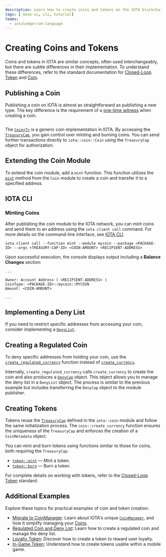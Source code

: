 ```yaml
---
description: Learn how to create coins and tokens on the IOTA blockchain using Move.
tags: [ move-sc, cli, tutorial]
teams:
  - iotaledger/vm-language
---
```


# Creating Coins and Tokens

Coins and tokens in IOTA are similar concepts, often used interchangeably, 
but there are subtle differences in their implementation.
To understand these differences, refer to the standard documentation for [Closed-Loop Token](../../standards/closed-loop-token.mdx) and [Coin](../../standards/coin.mdx).

## Publishing a Coin

Publishing a coin on IOTA is almost as straightforward as publishing a new type. 
The key difference is the requirement of a [one-time witness](../move-overview/one-time-witness.mdx) when creating a coin.

```move file=<rootDir>/examples/move/coin/sources/my_coin.move 
```

The [`Coin<T>`](../../../references/framework/iota-framework/coin.mdx) is a generic coin implementation in IOTA.
By accessing the [`TreasuryCap`](../../../references/framework/iota-framework/coin.mdx#resource-treasurycap),
you gain control over minting and burning coins.
You can send further transactions directly to `iota::coin::Coin` using the `TreasuryCap` object for authorization.

## Extending the Coin Module

To extend the coin module, add a `mint` function.
This function utilizes the [`mint`](../../../references/framework/iota-framework/coin.mdx#function-mint) method from the `Coin` module
to create a coin and transfer it to a specified address.

## IOTA CLI

### Minting Coins

After publishing the coin module to the IOTA network,
you can mint coins and send them to an address using the `iota client call` command.
For more details on the command-line interface, see [IOTA CLI](../../../references/cli.mdx).

```shell
iota client call --function mint --module mycoin --package <PACKAGE-ID> --args <TREASURY-CAP-ID> <COIN-AMOUNT> <RECIPIENT-ADDRESS>
```

Upon successful execution, the console displays output including a **Balance Changes** section:

```shell
...

Owner: Account Address ( <RECIPIENT-ADDRESS> ) 
CoinType: <PACKAGE-ID>::mycoin::MYCOIN 
Amount: <COIN-AMOUNT>

...
```

## Implementing a Deny List

If you need to restrict specific addresses from accessing your coin, consider implementing a [`DenyList`](./regulated.mdx#managing-the-deny-list).

## Creating a Regulated Coin

To deny specific addresses from holding your coin,
use the [`create_regulated_currency`](../../../references/framework/iota-framework/coin.mdx#function-create_regulated_currency_v1) function instead of [`create_currency`](../../../references/framework/iota-framework/coin.mdx#function-create_currency).

Internally, `create_regulated_currency` calls `create_currency` to create the coin
and also produces a [`DenyCap`](../../../references/framework/iota-framework/coin.mdx#resource-denycapv1) object.
This object allows you to manage the deny list in a `DenyList` object.
The process is similar to the previous example but includes transferring the `DenyCap` object to the module publisher.

## Creating Tokens

Tokens reuse the [`TreasuryCap`](../../../references/framework/iota-framework/coin.mdx#resource-treasurycap) defined in the `iota::coin` module
and follow the same initialization process.
The `coin::create_currency` function ensures the uniqueness of the `TreasuryCap` and enforces the creation of a `CoinMetadata` object.

You can mint and burn tokens using functions similar to those for coins, both requiring the `TreasuryCap`:

- [`token::mint`](../../../references/framework/iota-framework/token.mdx#function-mint) — Mint a token.
- [`token::burn`](../../../references/framework/iota-framework/token.mdx#function-burn) — Burn a token.

For complete details on working with tokens, refer to the [Closed-Loop Token](../../standards/closed-loop-token.mdx) standard.

## Additional Examples

Explore these topics for practical examples of coin and token creation:

- [Migrate to CoinManager](migrate-to-coin-manager.mdx): Learn about IOTA's unique [`CoinManager`](../../../references/framework/iota-framework/coin_manager.mdx), and how it simplify managing your [Coins](../../../references/framework/iota-framework/coin.mdx).
- [Regulated Coin and Deny List](regulated.mdx): Learn how to create a regulated coin and manage the deny list.
- [Loyalty Token](loyalty.mdx): Discover how to create a token to reward user loyalty.
- [In-Game Token](in-game-token.mdx): Understand how to create tokens usable within a mobile game.

<Quiz questions={questions} />